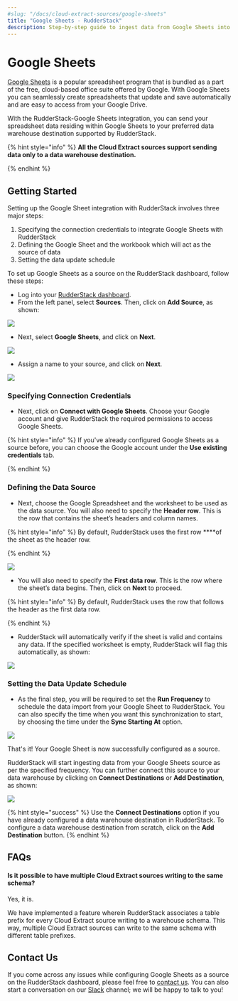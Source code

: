 ```yaml
---
#slug: "/docs/cloud-extract-sources/google-sheets"
title: "Google Sheets - RudderStack"
description: Step-by-step guide to ingest data from Google Sheets into RudderStack
---
```


# Google Sheets

[Google Sheets](https://www.google.com/sheets/about/) is a popular spreadsheet program that is bundled as a part of the free, cloud-based office suite offered by Google. With Google Sheets you can seamlessly create spreadsheets that update and save automatically and are easy to access from your Google Drive.

With the RudderStack-Google Sheets integration, you can send your spreadsheet data residing within Google Sheets to your preferred data warehouse destination supported by RudderStack.

{% hint style="info" %}
**All the Cloud Extract sources support sending data only to a data warehouse destination.**

{% endhint %}

## Getting Started

Setting up the Google Sheet integration with RudderStack involves three major steps:

1. Specifying the connection credentials to integrate Google Sheets with RudderStack
2. Defining the Google Sheet and the workbook which will act as the source of data
3. Setting the data update schedule

To set up Google Sheets as a source on the RudderStack dashboard, follow these steps:

- Log into your [RudderStack dashboard](https://app.rudderlabs.com/signup?type=freetrial).
- From the left panel, select **Sources**. Then, click on **Add Source**, as shown:

![](../../assets/image%20%2897%29%20%281%29%20%281%29%20%282%29%20%282%29%20%282%29%20%282%29%20%282%29%20%282%29%20%282%29%20%282%29%20%282%29%20%282%29%20%282%29%20%283%29%20%283%29.png)

- Next, select **Google Sheets**, and click on **Next**.

![](../../images/1%20%287%29.png)

- Assign a name to your source, and click on **Next**.

![](../../assets/2%20%282%29.png)

### Specifying Connection Credentials

- Next, click on **Connect with Google Sheets**. Choose your Google account and give RudderStack the required permissions to access Google Sheets.

{% hint style="info" %}
If you've already configured Google Sheets as a source before, you can choose the Google account under the **Use existing credentials** tab.

{% endhint %}

### Defining the Data Source

- Next, choose the Google Spreadsheet and the worksheet to be used as the data source. You will also need to specify the **Header row**. This is the row that contains the sheet’s headers and column names.

{% hint style="info" %}
By default, RudderStack uses the first row \*\*\*\*of the sheet as the header row.

{% endhint %}

![](../../assets/4.png)

- You will also need to specify the **First data row**. This is the row where the sheet’s data begins. Then, click on **Next** to proceed.

{% hint style="info" %}
By default, RudderStack uses the row that follows the header as the first data row.

{% endhint %}

- RudderStack will automatically verify if the sheet is valid and contains any data. If the specified worksheet is empty, RudderStack will flag this automatically, as shown:

![](../.gitbook/assets/7%20%281%29.png)

### Setting the Data Update Schedule

- As the final step, you will be required to set the **Run Frequency** to schedule the data import from your Google Sheet to RudderStack. You can also specify the time when you want this synchronization to start, by choosing the time under the **Sync Starting At** option.

![](../.gitbook/assets/5%20%284%29.png)

That's it! Your Google Sheet is now successfully configured as a source.

RudderStack will start ingesting data from your Google Sheets source as per the specified frequency. You can further connect this source to your data warehouse by clicking on **Connect Destinations** or **Add Destination**, as shown:

![](../.gitbook/assets/6%20%285%29.png)

{% hint style="success" %}
Use the **Connect Destinations** option if you have already configured a data
warehouse destination in RudderStack. To configure a data warehouse
destination from scratch, click on the **Add Destination** button.
{% endhint %}

## FAQs

#### Is it possible to have multiple Cloud Extract sources writing to the same schema?

Yes, it is.

We have implemented a feature wherein RudderStack associates a table prefix for every Cloud Extract source writing to a warehouse schema. This way, multiple Cloud Extract sources can write to the same schema with different table prefixes.

## Contact Us

If you come across any issues while configuring Google Sheets as a source on the RudderStack dashboard, please feel free to [contact us](mailto:%20docs@rudderstack.com). You can also start a conversation on our [Slack](https://resources.rudderstack.com/join-rudderstack-slack) channel; we will be happy to talk to you!
